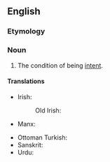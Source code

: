 ==English==

===Etymology===
{{suffix|en|intent|ness}}

===Noun===
{{en-noun|~|es}}

# The condition of being [[intent]].

====Translations====
{{trans-top|the condition of being intent}}
* Irish:
*: Old Irish: {{t|sga|grinde|f}}
* Manx: {{t|gv|ard-aignys|m}}
{{trans-mid}}
* Ottoman Turkish: {{t|ota|طبان|tr=taban}}
* Sanskrit: {{t+|sa|समाधि|m}}
* Urdu: {{t|ur|ارادہ|m|tr=irādah}}
{{trans-bottom}}